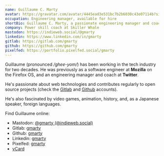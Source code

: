 ```yaml
---
name: Guillaume C. Marty
avatar: https://gravatar.com/avatar/4445ead3e531bc7b2b6030c43e07114b?size=192
occupation: Engineering manager, available for hire
shortBio: Guillaume C. Marty, a passionate engineering manager and coach currently looking for new opportunities.
company: Power skill coach at Skiller Whale
mastodon: https://indieweb.social/@gmarty
linkedin: https://www.linkedin.com/in/gmarty
gitlab: https://gitlab.com/gmarty
github: https://github.com/gmarty
pixelfed: https://portfolio.pixelfed.social/gmarty
---
```


Guillaume (pronounced _/ghee-yom/_) has been working in the tech industry for two decades. He was previously as a software engineer at **Mozilla** on the Firefox OS, and an engineering manager and coach at **Twitter**.

He's passionate about web technologies and contributes regularly to open source projects (check the [Gitlab](https://gitlab.com/gmarty) and [Github](https://github.com/gmarty) accounts).

He's also fascinated by video games, animation, history, and, as a Japanese speaker, foreign languages.

Find Guillaume online:

- Mastodon: <a rel="me" href="https://indieweb.social/@gmarty">@gmarty (@indieweb.social)</a>
- Gitlab: [gmarty](https://gitlab.com/gmarty)
- Github: [gmarty](https://github.com/gmarty)
- Linkedin: [gmarty](https://www.linkedin.com/in/gmarty)
- Pixelfed: [gmarty](https://pixelfed.social/gmarty)
- [vCard](/gmarty.vcf)
